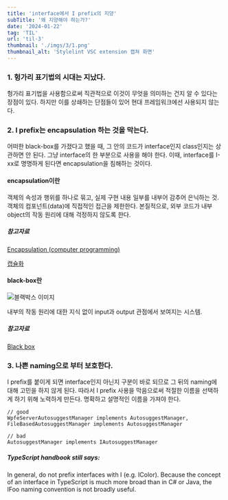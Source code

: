 ```yaml
---
title: 'interface에서 I prefix의 지양'
subTitle: '왜 지양해야 하는가?'
date: '2024-01-22'
tag: 'TIL'
url: 'til-3'
thumbnail: './imgs/3/1.png'
thumbnail_alt: 'Stylelint VSC extension 캡쳐 화면'
---
```


### 1. 헝가리 표기법의 시대는 지났다.

헝가리 표기법을 사용함으로써 직관적으로 이것이 무엇을 의미하는 건지 알 수 있다는 장점이 있다.
하지만 이를 상쇄하는 단점들이 있어 현대 프레임워크에선 사용되지 않는다.

### 2. I prefix는 encapsulation 하는 것을 막는다.

어떠한 black-box를 가졌다고 했을 때, 그 안의 코드가 interface인지 class인지는 상관하면 안 된다. 그냥 interface의 한 부분으로 사용을 해야 한다.
이때, interface를 I-xx로 명명하게 된다면 encapsulation을 침해하는 것이다.

#### encapsulation이란

객체의 속성과 행위를 하나로 묶고, 실제 구현 내용 일부를 내부어 감추어 은닉하는 것.
객체의 컴포넌트(data)에 직접적인 접근을 제한한다.
본질적으로, 외부 코드가 내부 object의 작동 원리에 대해 걱정하지 않도록 한다.

##### 참고자료

[Encapsulation (computer programming)](<https://en.wikipedia.org/wiki/Encapsulation_(computer_programming)>)

[캡슐화](https://ko.wikipedia.org/wiki/캡슐화)

#### black-box란

![블랙박스 이미지](./imgs/3/2.png)

내부의 작동 원리에 대한 지식 없이 input과 output 관점에서 보여지는 시스템.

##### 참고자료

[Black box](https://en.wikipedia.org/wiki/Black_box)

### 3. 나쁜 naming으로 부터 보호한다.

I prefix를 붙이게 되면 interface인지 아닌지 구분이 바로 되므로 그 뒤의 naming에 대해 고민을 하지 않게 된다.
따라서 I prefix 사용을 막음으로써 적절한 이름을 선택하게 하기 위해 노력하게 만든다.
명확하고 설명적인 이름을 가져야 한다.

```tsx
// good
WpfeServerAutosuggestManager implements AutosuggestManager,
FileBasedAutosuggestManager implements AutosuggestManager

// bad
AutosuggestManager implements IAutosuggestManager
```

##### TypeScript handbook still says:

In general, do not prefix interfaces with I (e.g. IColor). Because the concept of an interface in TypeScript is much more broad than in C# or Java, the IFoo naming convention is not broadly useful.
